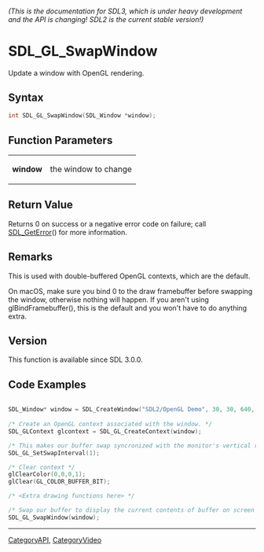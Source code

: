 ====== (This is the documentation for SDL3, which is under heavy development and the API is changing! SDL2 is the current stable version!) ======
= SDL_GL_SwapWindow =

Update a window with OpenGL rendering.

== Syntax ==

<syntaxhighlight lang='c'>
int SDL_GL_SwapWindow(SDL_Window *window);
</syntaxhighlight>

== Function Parameters ==

{|
|'''window'''
|the window to change
|}

== Return Value ==

Returns 0 on success or a negative error code on failure; call
[[SDL_GetError]]() for more information.

== Remarks ==

This is used with double-buffered OpenGL contexts, which are the default.

On macOS, make sure you bind 0 to the draw framebuffer before swapping the
window, otherwise nothing will happen. If you aren't using
glBindFramebuffer(), this is the default and you won't have to do anything
extra.

== Version ==

This function is available since SDL 3.0.0.

== Code Examples ==

<syntaxhighlight lang='c++'>

SDL_Window* window = SDL_CreateWindow("SDL2/OpenGL Demo", 30, 30, 640, 480, SDL_WINDOW_OPENGL|SDL_WINDOW_RESIZABLE);
      
/* Create an OpenGL context associated with the window. */
SDL_GLContext glcontext = SDL_GL_CreateContext(window);

/* This makes our buffer swap syncronized with the monitor's vertical refresh */
SDL_GL_SetSwapInterval(1);

/* Clear context */
glClearColor(0,0,0,1);
glClear(GL_COLOR_BUFFER_BIT);

/* <Extra drawing functions here> */ 

/* Swap our buffer to display the current contents of buffer on screen */ 
SDL_GL_SwapWindow(window);


</syntaxhighlight>

----
[[CategoryAPI]], [[CategoryVideo]]


